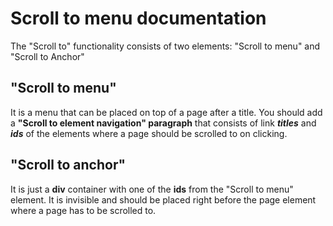 <!-- Custom-MDX-Documentation.mdx -->

# Scroll to menu documentation

The "Scroll to" functionality consists of two elements: "Scroll to menu" and "Scroll to Anchor"


## "Scroll to menu"

It is a menu that can be placed on top of a page after a title. You should add a **"Scroll to element navigation" paragraph** that consists of link ***titles*** and ***ids*** of the elements where a page should be scrolled to on clicking.

## "Scroll to anchor"

It is just a **div** container with one of the **ids** from the "Scroll to menu" element. It is invisible and should be placed right before the page element where a page has to be scrolled to.
